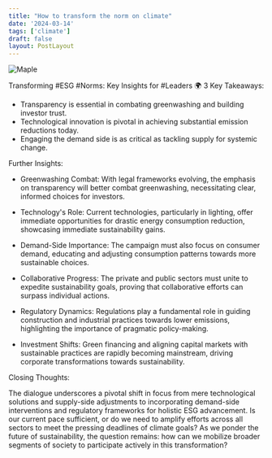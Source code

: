 ```yaml
---
title: "How to transform the norm on climate"
date: '2024-03-14'
tags: ['climate']
draft: false
layout: PostLayout
---
```


<div className="flex justify-center">
  <div className="my-1 w-full px-2 xl:my-1 xl:w-1/2 xl:px-2">
    <img src="https://img.youtube.com/vi/oY350n-fblU/0.jpg" alt="Maple" className="mx-auto h-58 w-auto" />
  </div>
</div>

Transforming #ESG #Norms: Key Insights for #Leaders  🌍
3 Key Takeaways:

- Transparency is essential in combating greenwashing and building investor trust.
- Technological innovation is pivotal in achieving substantial emission reductions today.
- Engaging the demand side is as critical as tackling supply for systemic change.

Further Insights:

- Greenwashing Combat: With legal frameworks evolving, the emphasis on transparency will better combat greenwashing, necessitating clear, informed choices for investors.

- Technology's Role: Current technologies, particularly in lighting, offer immediate opportunities for drastic energy consumption reduction, showcasing immediate sustainability gains.

- Demand-Side Importance: The campaign must also focus on consumer demand, educating and adjusting consumption patterns towards more sustainable choices.

- Collaborative Progress: The private and public sectors must unite to expedite sustainability goals, proving that collaborative efforts can surpass individual actions.

- Regulatory Dynamics: Regulations play a fundamental role in guiding construction and industrial practices towards lower emissions, highlighting the importance of pragmatic policy-making.

- Investment Shifts: Green financing and aligning capital markets with sustainable practices are rapidly becoming mainstream, driving corporate transformations towards sustainability.

Closing Thoughts:

The dialogue underscores a pivotal shift in focus from mere technological solutions and supply-side adjustments to incorporating demand-side interventions and regulatory frameworks for holistic ESG advancement. Is our current pace sufficient, or do we need to amplify efforts across all sectors to meet the pressing deadlines of climate goals? As we ponder the future of sustainability, the question remains: how can we mobilize broader segments of society to participate actively in this transformation?
